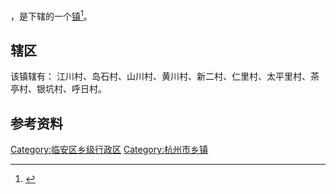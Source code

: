 {{中国乡级行政区|33/01/85/113/000
| 电话区号 = 571
}}

'''{{PAGENAMEBASE}}'''，是{{PRC admin/fullname|33/01/85/113/000|3}}下辖的一个[[行政建制镇|镇]]<ref>{{PRC admin/ref sgc|{{PRC admin/parent|33/01/85/113/000}}}}</ref>。

==辖区==
该镇辖有：	江川村、岛石村、山川村、黄川村、新二村、仁里村、太平里村、茶亭村、银坑村、呼日村。

== 参考资料 ==
{{reflist}}

{{临安市行政区划}}
[[Category:临安区乡级行政区|Category:临安区乡级行政区]]
[[Category:杭州市乡镇|Category:杭州市乡镇]]